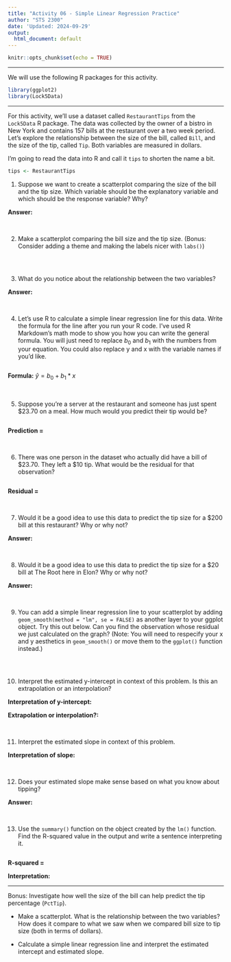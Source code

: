 ```yaml
---
title: "Activity 06 - Simple Linear Regression Practice"
author: "STS 2300"
date: 'Updated: 2024-09-29'
output:
  html_document: default
---
```


```r
knitr::opts_chunk$set(echo = TRUE)
```

---

We will use the following R packages for this activity.

```r
library(ggplot2)
library(Lock5Data)
```

---

For this activity, we'll use a dataset called `RestaurantTips` from the `Lock5Data` R package. The data was collected by the owner of a bistro in New York and contains 157 bills at the restaurant over a two week period. Let's explore the relationship between the size of the bill, called `Bill`, and the size of the tip, called `Tip`. Both variables are measured in dollars.

I'm going to read the data into R and call it `tips` to shorten the name a bit.

```r
tips <- RestaurantTips
```


1. Suppose we want to create a scatterplot comparing the size of the bill and the tip size. Which variable should be the explanatory variable and which should be the response variable? Why?

**Answer:**

<br>


2. Make a scatterplot comparing the bill size and the tip size. (Bonus: Consider adding a theme and making the labels nicer with `labs()`)

```r

```

<br>


3. What do you notice about the relationship between the two variables?

**Answer:**

<br>


4. Let's use R to calculate a simple linear regression line for this data. Write the formula for the line after you run your R code. I've used R Markdown's math mode to show you how you can write the general formula. You will just need to replace $b_0$ and $b_1$ with the numbers from your equation. You could also replace y and x with the variable names if you'd like.

```r

```

**Formula:** $\hat{y} = b_0 + b_1 * x$

<br>


5. Suppose you're a server at the restaurant and someone has just spent \$23.70 on a meal. How much would you predict their tip would be?

```r

```

**Prediction =**

<br>


6. There was one person in the dataset who actually did have a bill of \$23.70. They left a \$10 tip. What would be the residual for that observation?

```r

```

**Residual =**

<br>


7. Would it be a good idea to use this data to predict the tip size for a \$200 bill at this restaurant? Why or why not?

**Answer:**

<br>


8. Would it be a good idea to use this data to predict the tip size for a \$20 bill at The Root here in Elon? Why or why not?

**Answer:**

<br>


9. You can  add a simple linear regression line to your scatterplot by adding `geom_smooth(method = "lm", se = FALSE)` as another layer to your ggplot object. Try this out below. Can you find the observation whose residual we just calculated on the graph? (Note: You will need to respecify your x and y aesthetics in `geom_smooth()` or move them to the `ggplot()` function instead.)

```r

```

<br>


10. Interpret the estimated y-intercept in context of this problem. Is this an extrapolation or an interpolation?

**Interpretation of y-intercept:**

**Extrapolation or interpolation?:**

<br>


11. Interpret the estimated slope in context of this problem.

**Interpretation of slope:**

<br>


12. Does your estimated slope make sense based on what you know about tipping?

**Answer:**

<br>


13. Use the `summary()` function on the object created by the `lm()` function. Find the R-squared value in the output and write a sentence interpreting it.

```r

```

**R-squared =**

**Interpretation:**


---

Bonus: Investigate how well the size of the bill can help predict the tip percentage (`PctTip`).

* Make a scatterplot. What is the relationship between the two variables? How does it compare to what we saw when we compared bill size to tip size (both in terms of dollars).


* Calculate a simple linear regression line and interpret the estimated intercept and estimated slope.
